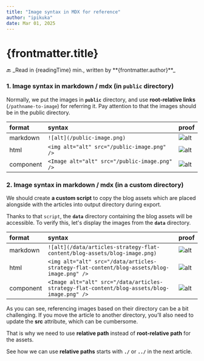 ```yaml
---
title: "Image syntax in MDX for reference"
author: "ipikuka"
date: Mar 01, 2025
---
```


# {frontmatter.title}

<Link href={"/articles-strategy-flat-content"}>🔙</Link>
_Read in {readingTime} min., written by **{frontmatter.author}**_

### 1. Image syntax in markdown / mdx (in `public` directory)

Normally, we put the images in **`public`** directory, and use **root-relative links** (`/pathname-to-image`)
for referring it. Pay attention to that the images should be in the public directory.

| format    | syntax                                        | proof                                                              |
| :-------- | :-------------------------------------------- | ------------------------------------------------------------------ |
| markdown  | `![alt](/public-image.png)`                   | ![alt](/public-image.png ">60x60")                                 |
| html      | `<img alt="alt" src="/public-image.png" />`   | <img alt="alt" src="/public-image.png" title=">60x60" />           |
| component | `<Image alt="alt" src="/public-image.png" />` | <Image alt="alt" src="/public-image.png" width={60} height={60} /> |

### 2. Image syntax in markdown / mdx (in a custom directory)

We should create **a custom script** to copy the blog assets
which are placed alongside with the articles into output directory during export.

Thanks to that `script`, the **`data`** directory containing the blog assets will be accessible.
To verify this, let's display the images from the **`data`** directory.

| format    | syntax                                                                                      | proof                                                                                                            |
| :-------- | :------------------------------------------------------------------------------------------ | ---------------------------------------------------------------------------------------------------------------- |
| markdown  | `![alt](/data/articles-strategy-flat-content/blog-assets/blog-image.png)`                   | ![alt](/data/articles-strategy-flat-content/blog-assets/blog-image.png ">60x60")                                 |
| html      | `<img alt="alt" src="/data/articles-strategy-flat-content/blog-assets/blog-image.png" />`   | <img alt="alt" src="/data/articles-strategy-flat-content/blog-assets/blog-image.png" title=">60x60" />           |
| component | `<Image alt="alt" src="/data/articles-strategy-flat-content/blog-assets/blog-image.png" />` | <Image alt="alt" src="/data/articles-strategy-flat-content/blog-assets/blog-image.png" width={60} height={60} /> |

As you can see, referencing images based on their directory can be a bit challenging.
If you move the article to another directory, you’ll also need to update the **src** attribute, which can be cumbersome.

That is why we need to use **relative path** instead of **root-relative path** for the assets.

See how we can use **relative paths** starts with **`./`** or **`../`** in the next article.
